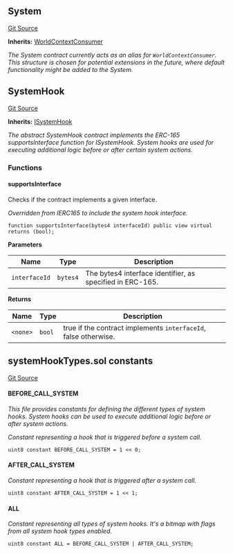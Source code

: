 [//]: # "This file is autogenerated, do not change manually"

## System

[Git Source](https://github.com/roaminro/mud/blob/b7c35971bb3bc196698f074042626c090d66405b/src/System.sol)

**Inherits:**
[WorldContextConsumer](/world/reference/world-context#worldcontextconsumer)

_The System contract currently acts as an alias for `WorldContextConsumer`.
This structure is chosen for potential extensions in the future, where default functionality might be added to the System._

## SystemHook

[Git Source](https://github.com/roaminro/mud/blob/b7c35971bb3bc196698f074042626c090d66405b/src/SystemHook.sol)

**Inherits:**
[ISystemHook](/world/reference/system-external#isystemhook)

_The abstract SystemHook contract implements the ERC-165 supportsInterface function for ISystemHook.
System hooks are used for executing additional logic before or after certain system actions._

### Functions

#### supportsInterface

Checks if the contract implements a given interface.

_Overridden from IERC165 to include the system hook interface._

```solidity
function supportsInterface(bytes4 interfaceId) public view virtual returns (bool);
```

**Parameters**

| Name          | Type     | Description                                               |
| ------------- | -------- | --------------------------------------------------------- |
| `interfaceId` | `bytes4` | The bytes4 interface identifier, as specified in ERC-165. |

**Returns**

| Name     | Type   | Description                                                     |
| -------- | ------ | --------------------------------------------------------------- |
| `<none>` | `bool` | true if the contract implements `interfaceId`, false otherwise. |

## systemHookTypes.sol constants

[Git Source](https://github.com/roaminro/mud/blob/b7c35971bb3bc196698f074042626c090d66405b/src/systemHookTypes.sol)

#### BEFORE_CALL_SYSTEM

_This file provides constants for defining the different types of system hooks.
System hooks can be used to execute additional logic before or after system actions._

_Constant representing a hook that is triggered before a system call._

```solidity
uint8 constant BEFORE_CALL_SYSTEM = 1 << 0;
```

#### AFTER_CALL_SYSTEM

_Constant representing a hook that is triggered after a system call._

```solidity
uint8 constant AFTER_CALL_SYSTEM = 1 << 1;
```

#### ALL

_Constant representing all types of system hooks.
It's a bitmap with flags from all system hook types enabled._

```solidity
uint8 constant ALL = BEFORE_CALL_SYSTEM | AFTER_CALL_SYSTEM;
```
